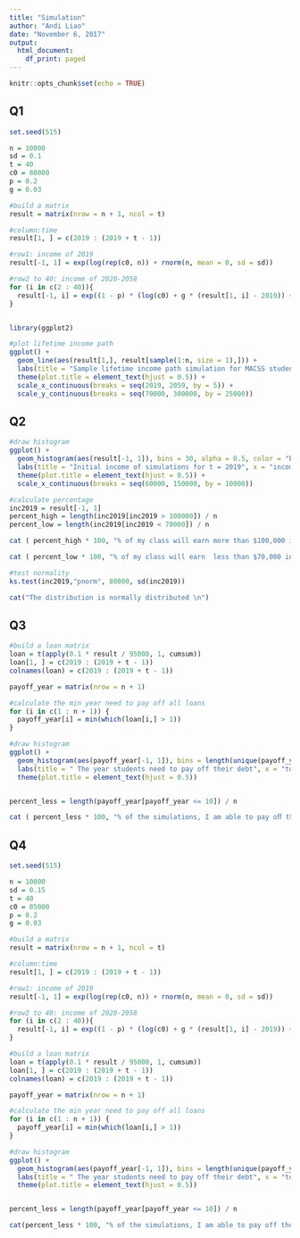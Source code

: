 ```yaml
---
title: "Simulation"
author: "Andi Liao"
date: "November 6, 2017"
output:
  html_document:
    df_print: paged
---
```


```r
knitr::opts_chunk$set(echo = TRUE)
```

## Q1

```r

set.seed(515)

n = 10000
sd = 0.1
t = 40
c0 = 80000
p = 0.2
g = 0.03

#build a matrix
result = matrix(nrow = n + 1, ncol = t)

#column:time 
result[1, ] = c(2019 : (2019 + t - 1))

#row1: income of 2019
result[-1, 1] = exp(log(rep(c0, n)) + rnorm(n, mean = 0, sd = sd))

#row2 to 40: income of 2020-2058
for (i in c(2 : 40)){
  result[-1, i] = exp((1 - p) * (log(c0) + g * (result[1, i] - 2019)) + p * log(result[-1, i - 1])+ rnorm(n, mean = 0, sd = sd))
}


library(ggplot2)

#plot lifetime income path
ggplot() +
  geom_line(aes(result[1,], result[sample(1:n, size = 1),])) + 
  labs(title = "Sample lifetime income path simulation for MACSS students", x = "year", y = "income") + 
  theme(plot.title = element_text(hjust = 0.5)) +
  scale_x_continuous(breaks = seq(2019, 2059, by = 5)) + 
  scale_y_continuous(breaks = seq(70000, 300000, by = 25000))

```

## Q2

```r

#draw histogram
ggplot() + 
  geom_histogram(aes(result[-1, 1]), bins = 30, alpha = 0.5, color = "black") +
  labs(title = "Initial income of simulations for t = 2019", x = "income", y = "num of students") + 
  theme(plot.title = element_text(hjust = 0.5)) +
  scale_x_continuous(breaks = seq(60000, 150000, by = 10000))

#calculate percentage
inc2019 = result[-1, 1]
percent_high = length(inc2019[inc2019 > 100000]) / n
percent_low = length(inc2019[inc2019 < 70000]) / n

cat ( percent_high * 100, "% of my class will earn more than $100,000 in the first year out of the program \n")

cat ( percent_low * 100, "% of my class will earn  less than $70,000 in the first year out of the program \n")

#test normality
ks.test(inc2019,"pnorm", 80000, sd(inc2019))

cat("The distribution is normally distributed \n")
```

## Q3

```r

#build a loan matrix
loan = t(apply(0.1 * result / 95000, 1, cumsum))
loan[1, ] = c(2019 : (2019 + t - 1))
colnames(loan) = c(2019 : (2019 + t - 1))

payoff_year = matrix(nrow = n + 1)

#calculate the min year need to pay off all loans
for (i in c(1 : n + 1)) {
  payoff_year[i] = min(which(loan[i,] > 1))
}

#draw histogram
ggplot() + 
  geom_histogram(aes(payoff_year[-1, 1]), bins = length(unique(payoff_year[-1,], na.rm = TRUE)), alpha = 0.5, color = "black") +
  labs(title = " The year students need to pay off their debt", x = "total years", y = "num of students") + 
  theme(plot.title = element_text(hjust = 0.5)) 


percent_less = length(payoff_year[payoff_year <= 10]) / n

cat ( percent_less * 100, "% of the simulations, I am able to pay oﬀ the loan in 10 years \n")

```

## Q4

```r

set.seed(515)

n = 10000
sd = 0.15
t = 40
c0 = 85000
p = 0.2
g = 0.03

#build a matrix
result = matrix(nrow = n + 1, ncol = t)

#column:time 
result[1, ] = c(2019 : (2019 + t - 1))

#row1: income of 2019
result[-1, 1] = exp(log(rep(c0, n)) + rnorm(n, mean = 0, sd = sd))

#row2 to 40: income of 2020-2058
for (i in c(2 : 40)){
  result[-1, i] = exp((1 - p) * (log(c0) + g * (result[1, i] - 2019)) + p * log(result[-1, i - 1])+ rnorm(n, mean = 0, sd = sd))
}

#build a loan matrix
loan = t(apply(0.1 * result / 95000, 1, cumsum))
loan[1, ] = c(2019 : (2019 + t - 1))
colnames(loan) = c(2019 : (2019 + t - 1))

payoff_year = matrix(nrow = n + 1)

#calculate the min year need to pay off all loans
for (i in c(1 : n + 1)) {
  payoff_year[i] = min(which(loan[i,] > 1))
}

#draw histogram
ggplot() + 
  geom_histogram(aes(payoff_year[-1, 1]), bins = length(unique(payoff_year[-1,], na.rm = TRUE)), alpha = 0.5, color = "black") +
  labs(title = " The year students need to pay off their debt", x = "total years", y = "num of students") + 
  theme(plot.title = element_text(hjust = 0.5)) 


percent_less = length(payoff_year[payoff_year <= 10]) / n

cat(percent_less * 100, "% of the simulations, I am able to pay off the loan in 10 years \n")


```


